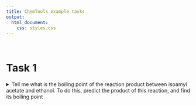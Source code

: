 ```yaml
---
title: ChemTools example tasks
output:
  html_document:
    css: styles.css
---
```


<br>

# Task 1


<details>
<summary>
Tell me what is the boiling point of the reaction product between isoamyl acetate and ethanol. 
To do this, predict the product of this reaction, and find its boiling point
</summary>

<br>

:::: {.columns}

::: {.column width="45%" .justify-text}

### GPT-4 no tools

I need to find the SMILES of isoamyl acetate and ethanol.

<span class="action">Action:</span> Get SMILES of molecule

<span class="action-input">Action Input:</span> isoamyl acetate

<span class="observ">Observation:</span> <span class="observ-body">CC(C)CCOC(C)=O</span>

<span class="thought">Thought:</span> I now have the SMILES of isoamyl acetate. I need the SMILES of ethanol.

<span class="action">Action:</span> Get SMILES of molecule

<span class="action-input">Action Input:</span> ethanol

<span class="observ">Observation:</span>  <span class="observ-body">CCO</span>


<span class="thought">Thought:</span> I have the SMILES of both isoamyl acetate and ethanol. I will now predict the product of their reaction.

<span class="action">Action:</span> Reaction prediction

<span class="action-input">Action Input:</span> CC(C)CCOC(C)=O.CCO

<span class="observ">Observation:</span>  <span class="observ-body">CC(C)CCO</span>


<span class="thought">Thought:</span> I have the SMILES of the reaction product. I need to find the name of this molecule to search for its boiling point.

<span class="action">Action:</span> Obtain molecule name

<span class="action-input">Action Input:</span> CC(C)CCO

<span class="observ">Observation:</span>  <span class="observ-body">123-51-3</span>


<span class="thought">Thought:</span> I have the name of the molecule as its CAS number (123-51-3). I will now search for its boiling point.

<span class="action">Action:</span> Web search

<span class="action-input">Action Input:</span> 123-51-3 boiling point

<span class="observ">Observation:</span>  <span class="observ-body">Boiling Point: 130 °C(lit.)</span>


<span class="thought">Thought:</span> I now know the boiling point of the reaction product.

Final Answer: The boiling point of the reaction product between isoamyl acetate and ethanol is 130 °C.
:::

::: {.column width="10%"}
:::
::: {.column width="45%" .justify-text}
### GPT-4 + chemtools

First, I need to find the SMILES of isoamyl acetate and ethanol.

<span class="action">Action:</span> Get SMILES of molecule

<span class="action-input">Action Input:</span> isoamyl acetate

<span class="observ">Observation:</span>  <span class="observ-body">CC(C)CCOC(C)=O</span>


<span class="thought">Thought:</span> Now I have the SMILES of isoamyl acetate, I need to get the SMILES of ethanol.

<span class="action">Action:</span> Get SMILES of molecule

<span class="action-input">Action Input:</span> ethanol

<span class="observ">Observation:</span>  <span class="observ-body">CCO</span>


<span class="thought">Thought:</span> Now I have the SMILES of both isoamyl acetate and ethanol, I need to predict the product of their reaction.

<span class="action">Action:</span> Reaction prediction

<span class="action-input">Action Input:</span> CC(C)CCOC(C)=O.CCO

<span class="observ">Observation:</span>  <span class="observ-body">CC(C)CCO</span>


<span class="thought">Thought:</span> Now I have the product of the reaction, I need to find its boiling point.

<span class="action">Action:</span> Web search

<span class="action-input">Action Input:</span> CC(C)CCO boiling point

<span class="observ">Observation:</span>  <span class="observ-body">Because of this, water boils at 99.97 °C (211.95 °F) under standard pressure at sea level, but at 93.4 °C (200.1 °F) at 1,905 metres (6,250 ft) altitude. For a ...</span>


<span class="thought">Thought:</span> The web search result seems unrelated to the boiling point of the reaction product. I need to try another search with the molecule's name.

<span class="action">Action:</span> Obtain molecule name

<span class="action-input">Action Input:</span> CC(C)CCO

<span class="observ">Observation:</span>  <span class="observ-body">123-51-3</span>


<span class="thought">Thought:</span> Now I have the registry number of the reaction product, I will use it to search for its boiling point.

<span class="action">Action:</span> Web search

<span class="action-input">Action Input:</span> 123-51-3 boiling point

<span class="observ">Observation:</span>  <span class="observ-body">Boiling Point: 130 °C(lit.)</span>


<span class="thought">Thought:</span> I now know the final answer

Final Answer: The boiling point of the reaction product between isoamyl acetate and ethanol is 130°C.
:::



::::
</details>
